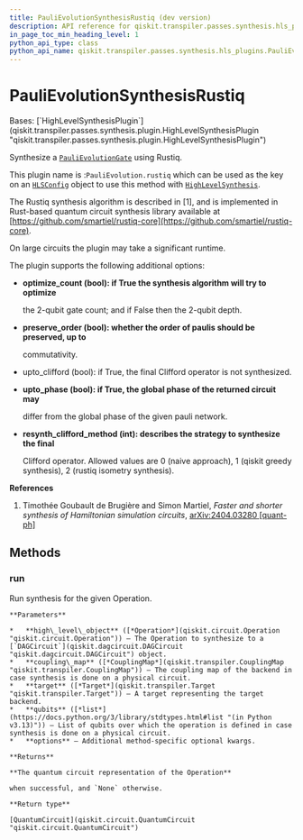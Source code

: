 ```yaml
---
title: PauliEvolutionSynthesisRustiq (dev version)
description: API reference for qiskit.transpiler.passes.synthesis.hls_plugins.PauliEvolutionSynthesisRustiq in the dev version of qiskit
in_page_toc_min_heading_level: 1
python_api_type: class
python_api_name: qiskit.transpiler.passes.synthesis.hls_plugins.PauliEvolutionSynthesisRustiq
---
```


# PauliEvolutionSynthesisRustiq

<Class id="qiskit.transpiler.passes.synthesis.hls_plugins.PauliEvolutionSynthesisRustiq" isDedicatedPage={true} github="https://github.com/Qiskit/qiskit/tree/main/qiskit/transpiler/passes/synthesis/hls_plugins.py#L2026-L2123" signature="qiskit.transpiler.passes.synthesis.hls_plugins.PauliEvolutionSynthesisRustiq" modifiers="class">
  Bases: [`HighLevelSynthesisPlugin`](qiskit.transpiler.passes.synthesis.plugin.HighLevelSynthesisPlugin "qiskit.transpiler.passes.synthesis.plugin.HighLevelSynthesisPlugin")

  Synthesize a [`PauliEvolutionGate`](qiskit.circuit.library.PauliEvolutionGate "qiskit.circuit.library.PauliEvolutionGate") using Rustiq.

  This plugin name is :`PauliEvolution.rustiq` which can be used as the key on an [`HLSConfig`](qiskit.transpiler.passes.HLSConfig "qiskit.transpiler.passes.HLSConfig") object to use this method with [`HighLevelSynthesis`](qiskit.transpiler.passes.HighLevelSynthesis "qiskit.transpiler.passes.HighLevelSynthesis").

  The Rustiq synthesis algorithm is described in \[1], and is implemented in Rust-based quantum circuit synthesis library available at [https://github.com/smartiel/rustiq-core](https://github.com/smartiel/rustiq-core).

  On large circuits the plugin may take a significant runtime.

  The plugin supports the following additional options:

  *   **optimize\_count (bool): if True the synthesis algorithm will try to optimize**

      the 2-qubit gate count; and if False then the 2-qubit depth.

  *   **preserve\_order (bool): whether the order of paulis should be preserved, up to**

      commutativity.

  *   upto\_clifford (bool): if True, the final Clifford operator is not synthesized.

  *   **upto\_phase (bool): if True, the global phase of the returned circuit may**

      differ from the global phase of the given pauli network.

  *   **resynth\_clifford\_method (int): describes the strategy to synthesize the final**

      Clifford operator. Allowed values are 0 (naive approach), 1 (qiskit greedy synthesis), 2 (rustiq isometry synthesis).

  **References**

  1.  Timothée Goubault de Brugière and Simon Martiel, *Faster and shorter synthesis of Hamiltonian simulation circuits*, [arXiv:2404.03280 \[quant-ph\]](https://arxiv.org/abs/2404.03280)

  ## Methods

  ### run

  <Function id="qiskit.transpiler.passes.synthesis.hls_plugins.PauliEvolutionSynthesisRustiq.run" github="https://github.com/Qiskit/qiskit/tree/main/qiskit/transpiler/passes/synthesis/hls_plugins.py#L2058-L2123" signature="run(high_level_object, coupling_map=None, target=None, qubits=None, **options)">
    Run synthesis for the given Operation.

    **Parameters**

    *   **high\_level\_object** ([*Operation*](qiskit.circuit.Operation "qiskit.circuit.Operation")) – The Operation to synthesize to a [`DAGCircuit`](qiskit.dagcircuit.DAGCircuit "qiskit.dagcircuit.DAGCircuit") object.
    *   **coupling\_map** ([*CouplingMap*](qiskit.transpiler.CouplingMap "qiskit.transpiler.CouplingMap")) – The coupling map of the backend in case synthesis is done on a physical circuit.
    *   **target** ([*Target*](qiskit.transpiler.Target "qiskit.transpiler.Target")) – A target representing the target backend.
    *   **qubits** ([*list*](https://docs.python.org/3/library/stdtypes.html#list "(in Python v3.13)")) – List of qubits over which the operation is defined in case synthesis is done on a physical circuit.
    *   **options** – Additional method-specific optional kwargs.

    **Returns**

    **The quantum circuit representation of the Operation**

    when successful, and `None` otherwise.

    **Return type**

    [QuantumCircuit](qiskit.circuit.QuantumCircuit "qiskit.circuit.QuantumCircuit")
  </Function>
</Class>

